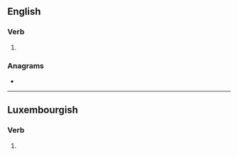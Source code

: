 ==English==

===Verb===
{{head|en|verb form}}

# {{en-third-person singular of|weet}}

===Anagrams===
* {{anagrams|en|a=eestw|Sweet|Tewes|sweet|weest}}

----

==Luxembourgish==

===Verb===
{{head|lb|verb form}}

# {{inflection of|lb|weeden||2|s|pres|ind}}